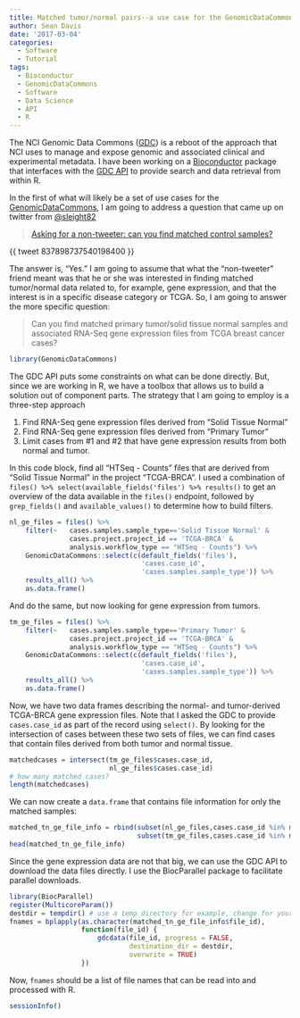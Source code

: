 ```yaml
---
title: Matched tumor/normal pairs--a use case for the GenomicDataCommons Bioconductor package
author: Sean Davis
date: '2017-03-04'
categories:
  - Software
  - Tutorial
tags:
  - Bioconductor
  - GenomicDataCommons
  - Software
  - Data Science
  - API
  - R
---
```


The NCI Genomic Data Commons ([GDC](https://gdc.nci.nih.gov)) is a reboot of the approach that NCI uses to manage and expose genomic and associated clinical and experimental metadata. I have been working on a [Bioconductor](https://bioconductor.org) package that interfaces with the [GDC API](https://gdc-api.nci.nih.gov) to provide search and data retrieval from within R. 

In the first of what will likely be a set of use cases for the [GenomicDataCommons](https://github.com/Bioconductor/GenomicDataCommons), I am going to address a question that came up on twitter from [\@sleight82](https://twitter.com/sleight82)

> [Asking for a non-tweeter: can you find matched control samples?](https://twitter.com/sleight82/status/837898737540198400)

{{ tweet 837898737540198400 }}

The answer is, "Yes." I am going to assume that what the "non-tweeter" friend meant was that he or she was interested in finding matched tumor/normal data related to, for example, gene expression, and that the interest is in a specific disease category or TCGA. So, I am going to answer the more specific question:

> Can you find matched primary tumor/solid tissue normal samples and associated RNA-Seq gene expression files from TCGA breast cancer cases?

```r
library(GenomicDataCommons)
```

The GDC API puts some constraints on what can be done directly. But, since we are working in R, we have a toolbox that allows us to build a solution out of component parts. The strategy that I am going to employ is a three-step approach

1. Find RNA-Seq gene expression files derived from "Solid Tissue Normal"
2. Find RNA-Seq gene expression files derived from "Primary Tumor"
3. Limit cases from #1 and #2 that have gene expression results from both normal and tumor.

In this code block, find all "HTSeq - Counts" files that are derived from "Solid Tissue Normal" in the project "TCGA-BRCA". I used a combination of `files() %>% select(available_fields('files') %>% results()` to get an overview of the data available in the `files()` endpoint, followed by `grep_fields()` and `available_values()` to determine how to build filters. 

```r
nl_ge_files = files() %>%
    filter(~   cases.samples.sample_type=='Solid Tissue Normal' &
               cases.project.project_id == 'TCGA-BRCA' &
               analysis.workflow_type == "HTSeq - Counts") %>%
    GenomicDataCommons::select(c(default_fields('files'),
                                 'cases.case_id',
                                 'cases.samples.sample_type')) %>%
    results_all() %>%
    as.data.frame()
```

And do the same, but now looking for gene expression from tumors.

```r
tm_ge_files = files() %>%
    filter(~   cases.samples.sample_type=='Primary Tumor' &
               cases.project.project_id == 'TCGA-BRCA' &
               analysis.workflow_type == "HTSeq - Counts") %>%
    GenomicDataCommons::select(c(default_fields('files'),
                                 'cases.case_id',
                                 'cases.samples.sample_type')) %>%
    results_all() %>%
    as.data.frame()
```

Now, we have two data frames describing the normal- and tumor-derived TCGA-BRCA gene expression files. Note that I asked the GDC to provide `cases.case_id` as part of the record using `select()`. By looking for the intersection of cases between these two sets of files, we can find cases that contain files derived from both tumor and normal tissue.

```r
matchedcases = intersect(tm_ge_files$cases.case_id,
                         nl_ge_files$cases.case_id)
# how many matched cases?
length(matchedcases)
```

We can now create a `data.frame` that contains file information for only the matched samples:

```r
matched_tn_ge_file_info = rbind(subset(nl_ge_files,cases.case_id %in% matchedcases),
                                subset(tm_ge_files,cases.case_id %in% matchedcases))
head(matched_tn_ge_file_info)
```

Since the gene expression data are not that big, we can use the GDC API to download the data files directly. I use the BiocParallel package to facilitate parallel downloads.

```r
library(BiocParallel)
register(MulticoreParam())
destdir = tempdir() # use a temp directory for example, change for yourself
fnames = bplapply(as.character(matched_tn_ge_file_info$file_id),
                  function(file_id) {
                      gdcdata(file_id, progress = FALSE,
                              destination_dir = destdir,
                              overwrite = TRUE)
                  })
```

Now, `fnames` should be a list of file names that can be read into and processed with R.

```r
sessionInfo()
```
